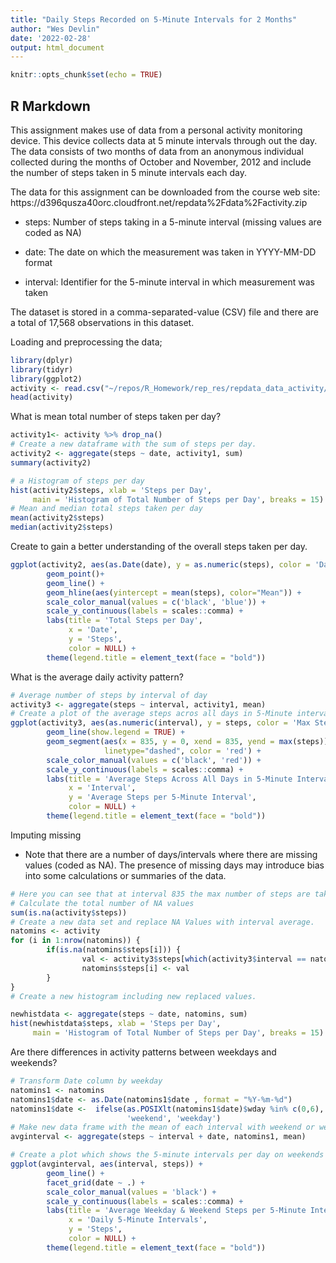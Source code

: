 ```yaml
---
title: "Daily Steps Recorded on 5-Minute Intervals for 2 Months"
author: "Wes Devlin"
date: '2022-02-28'
output: html_document
---
```


```r
knitr::opts_chunk$set(echo = TRUE)
```

## R Markdown
This assignment makes use of data from a personal activity monitoring device. This device collects data at 5 minute intervals through out the day. The data consists of two months of data from an anonymous individual collected during the months of October and November, 2012 and include the number of steps taken in 5 minute intervals each day.

The data for this assignment can be downloaded from the course web site: https://d396qusza40orc.cloudfront.net/repdata%2Fdata%2Factivity.zip

* steps: Number of steps taking in a 5-minute interval (missing values are coded as \color{red}{\verb|NA|}NA)

* date: The date on which the measurement was taken in YYYY-MM-DD format

* interval: Identifier for the 5-minute interval in which measurement was taken

The dataset is stored in a comma-separated-value (CSV) file and there are a total of 17,568 observations in this dataset.

Loading and preprocessing the data;

```r
library(dplyr)
library(tidyr)
library(ggplot2)
activity <- read.csv("~/repos/R_Homework/rep_res/repdata_data_activity/activity.csv")
head(activity)
```

What is mean total number of steps taken per day?

```r
activity1<- activity %>% drop_na()
# Create a new dataframe with the sum of steps per day.
activity2 <- aggregate(steps ~ date, activity1, sum)
summary(activity2)

# a Histogram of steps per day
hist(activity2$steps, xlab = 'Steps per Day',
     main = 'Histogram of Total Number of Steps per Day', breaks = 15)
# Mean and median total steps taken per day 
mean(activity2$steps)
median(activity2$steps)
```

Create to gain a better understanding of the overall steps taken per day.

```r
ggplot(activity2, aes(as.Date(date), y = as.numeric(steps), color = 'Daily Steps')) +
        geom_point()+
        geom_line() +
        geom_hline(aes(yintercept = mean(steps), color="Mean")) +
        scale_color_manual(values = c('black', 'blue')) +
        scale_y_continuous(labels = scales::comma) +
        labs(title = 'Total Steps per Day',
             x = 'Date',
             y = 'Steps',
             color = NULL) +
        theme(legend.title = element_text(face = "bold"))
```

What is the average daily activity pattern?

```r
# Average number of steps by interval of day
activity3 <- aggregate(steps ~ interval, activity1, mean)
# Create a plot of the average steps acros all days in 5-Minute intervals
ggplot(activity3, aes(as.numeric(interval), y = steps, color = 'Max Steps/5 Minutes')) +
        geom_line(show.legend = TRUE) +
        geom_segment(aes(x = 835, y = 0, xend = 835, yend = max(steps)),
                     linetype="dashed", color = 'red') +
        scale_color_manual(values = c('black', 'red')) +
        scale_y_continuous(labels = scales::comma) +
        labs(title = 'Average Steps Across All Days in 5-Minute Intervals',
             x = 'Interval',
             y = 'Average Steps per 5-Minute Interval',
             color = NULL) +
        theme(legend.title = element_text(face = "bold"))
```

Imputing missing

 * Note that there are a number of days/intervals where there are missing values (coded as \color{red}{\verb|NA|}NA). The presence of missing days may introduce bias into some calculations or summaries of the data.
 
```r
# Here you can see that at interval 835 the max number of steps are taken.
# Calculate the total number of NA values
sum(is.na(activity$steps))
# Create a new data set and replace NA Values with interval average.
natomins <- activity
for (i in 1:nrow(natomins)) {
        if(is.na(natomins$steps[i])) {
                val <- activity3$steps[which(activity3$interval == natomins$interval[i])]
                natomins$steps[i] <- val 
        }
}
# Create a new histogram including new replaced values.

newhistdata <- aggregate(steps ~ date, natomins, sum)
hist(newhistdata$steps, xlab = 'Steps per Day',
     main = 'Histogram of Total Number of Steps per Day', breaks = 15)
```

Are there differences in activity patterns between weekdays and weekends?

```r
# Transform Date column by weekday
natomins1 <- natomins
natomins1$date <- as.Date(natomins1$date , format = "%Y-%m-%d")
natomins1$date <-  ifelse(as.POSIXlt(natomins1$date)$wday %in% c(0,6),
                          'weekend', 'weekday')
# Make new data frame with the mean of each interval with weekend or weekdays.
avginterval <- aggregate(steps ~ interval + date, natomins1, mean)

# Create a plot which shows the 5-minute intervals per day on weekends and weekdays.
ggplot(avginterval, aes(interval, steps)) +
        geom_line() +
        facet_grid(date ~ .) +
        scale_color_manual(values = 'black') +
        scale_y_continuous(labels = scales::comma) +
        labs(title = 'Average Weekday & Weekend Steps per 5-Minute Interval ',
             x = 'Daily 5-Minute Intervals',
             y = 'Steps',
             color = NULL) +
        theme(legend.title = element_text(face = "bold"))
```